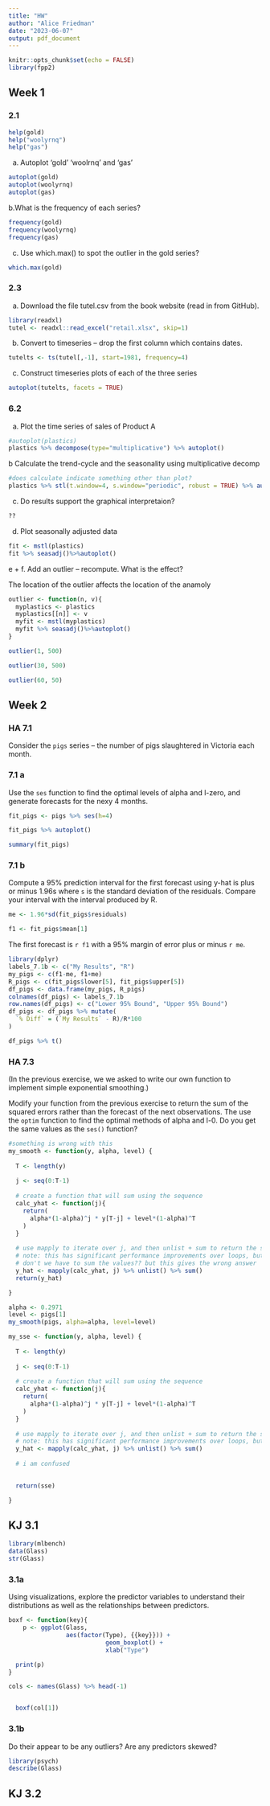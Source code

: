 ```yaml
---
title: "HW"
author: "Alice Friedman"
date: "2023-06-07"
output: pdf_document
---
```


```r
knitr::opts_chunk$set(echo = FALSE)
library(fpp2)
```
## Week 1
### 2.1


```r
help(gold)
help("woolyrnq")
help("gas")
```

a. Autoplot 'gold' 'woolrnq' and 'gas'
```r
autoplot(gold)
autoplot(woolyrnq)
autoplot(gas)
```

b.What is the frequency of each series?
```r
frequency(gold)
frequency(woolyrnq)
frequency(gas)
```

c. Use which.max() to spot the outlier in the gold series?
```r
which.max(gold)
```

### 2.3

a. Download the file tutel.csv from the book website (read in from GitHub). 

```r
library(readxl)
tutel <- readxl::read_excel("retail.xlsx", skip=1)
```


b. Convert to timeseries -- drop the first column which contains dates.

```r
tutelts <- ts(tutel[,-1], start=1981, frequency=4)
```

c. Construct timeseries plots of each of the three series
```r
autoplot(tutelts, facets = TRUE)
```

### 6.2

a. Plot the time series of sales of Product A
```r
#autoplot(plastics)
plastics %>% decompose(type="multiplicative") %>% autoplot()

```

b Calculate the trend-cycle and the seasonality using multiplicative decomp
```r
#does calculate indicate something other than plot?
plastics %>% stl(t.window=4, s.window="periodic", robust = TRUE) %>% autoplot()
```
c. Do results support the graphical interpretaion?
```r
??
```
d. Plot seasonally adjusted data
```r
fit <- mstl(plastics)
fit %>% seasadj()%>%autoplot()
```

e + f. Add an outlier -- recompute. What is the effect?

The location of the outlier affects the location of the anamoly

```r

outlier <- function(n, v){
  myplastics <- plastics
  myplastics[[n]] <- v
  myfit <- mstl(myplastics)
  myfit %>% seasadj()%>%autoplot()
}

outlier(1, 500)

outlier(30, 500)

outlier(60, 50)
```
## Week 2


### HA 7.1

Consider the `pigs` series -- the number of pigs slaughtered in Victoria each month.

### 7.1 a 

Use the `ses` function to find the optimal levels of alpha and l-zero, and generate forecasts for the nexy 4 months.

```r
fit_pigs <- pigs %>% ses(h=4)

fit_pigs %>% autoplot()

summary(fit_pigs)
```
### 7.1 b
 Compute a 95% prediction interval for the first forecast using y-hat is plus or minus 1.96s where `s` is the standard deviation of the residuals. Compare your interval with the interval produced by R.
```r
me <- 1.96*sd(fit_pigs$residuals)

f1 <- fit_pigs$mean[1]


```

The first forecast is `r f1` with a 95% margin of error plus or minus `r me`. 

```r
library(dplyr)
labels_7.1b <- c("My Results", "R")
my_pigs <- c(f1-me, f1+me)
R_pigs <- c(fit_pigs$lower[5], fit_pigs$upper[5])
df_pigs <- data.frame(my_pigs, R_pigs)
colnames(df_pigs) <- labels_7.1b
row.names(df_pigs) <- c("Lower 95% Bound", "Upper 95% Bound")
df_pigs <- df_pigs %>% mutate(
  `% Diff` = (`My Results` - R)/R*100
)

df_pigs %>% t()
```

### HA 7.3
(In the previous exercise, we we asked to write our own function to implement simple exponential smoothing.)

Modify your function from the previous exercise to return the sum of the squared errors rather than the forecast of the next observations. The use the `optim` function to find the optimal methods of alpha and l-0. Do you get the same values as the `ses()` function?

```r
#something is wrong with this
my_smooth <- function(y, alpha, level) {
  
  T <- length(y)
  
  j <- seq(0:T-1)
    
  # create a function that will sum using the sequence
  calc_yhat <- function(j){
    return(
      alpha*(1-alpha)^j * y[T-j] + level*(1-alpha)^T
    )
  }
    
  # use mapply to iterate over j, and then unlist + sum to return the summed series
  # note: this has significant performance improvements over loops, but it returns a list
  # don't we have to sum the values?? but this gives the wrong answer
  y_hat <- mapply(calc_yhat, j) %>% unlist() %>% sum()
  return(y_hat)

}

alpha <- 0.2971
level <- pigs[1] 
my_smooth(pigs, alpha=alpha, level=level)

```

```r
my_sse <- function(y, alpha, level) {
  
  T <- length(y)
  
  j <- seq(0:T-1)
    
  # create a function that will sum using the sequence
  calc_yhat <- function(j){
    return(
      alpha*(1-alpha)^j * y[T-j] + level*(1-alpha)^T
    )
  }
    
  # use mapply to iterate over j, and then unlist + sum to return the summed series
  # note: this has significant performance improvements over loops, but it returns a list
  y_hat <- mapply(calc_yhat, j) %>% unlist() %>% sum()
  
  # i am confused
  

  return(sse)

}

```

## KJ 3.1
```r
library(mlbench)
data(Glass)
str(Glass)
```
### 3.1a
Using visualizations, explore the predictor variables to understand their distributions as well as the relationships between predictors.

```r
boxf <- function(key){
    p <- ggplot(Glass, 
                aes(factor(Type), {{key}})) + 
                           geom_boxplot() + 
                           xlab("Type")

  print(p)
}

cols <- names(Glass) %>% head(-1)


  boxf(col[1])

```


### 3.1b
Do their appear to be any outliers? Are any predictors skewed?

```r
library(psych)
describe(Glass)

```

## KJ 3.2



```r
```

